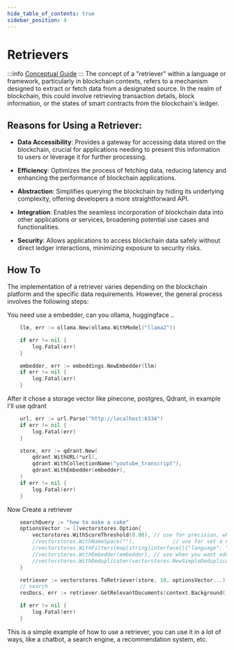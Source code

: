 ```yaml
---
hide_table_of_contents: true
sidebar_position: 4
---
```



# Retrievers

:::info
[Conceptual Guide](https://python.langchain.com/docs/modules/data_connection/retrievers/)
:::
The concept of a "retriever" within a language or framework, particularly in blockchain contexts, refers to a mechanism designed to extract or fetch data from a designated source. In the realm of blockchain, this could involve retrieving transaction details, block information, or the states of smart contracts from the blockchain's ledger.

## Reasons for Using a Retriever:
- **Data Accessibility**: Provides a gateway for accessing data stored on the blockchain, crucial for applications needing to present this information to users or leverage it for further processing.

- **Efficiency**: Optimizes the process of fetching data, reducing latency and enhancing the performance of blockchain applications.

- **Abstraction**: Simplifies querying the blockchain by hiding its underlying complexity, offering developers a more straightforward API.

- **Integration**: Enables the seamless incorporation of blockchain data into other applications or services, broadening potential use cases and functionalities.

- **Security**: Allows applications to access blockchain data safely without direct ledger interactions, minimizing exposure to security risks.

## How To
The implementation of a retriever varies depending on the blockchain platform and the specific data requirements. However, the general process involves the following steps:

You need use a embedder, can you ollama, huggingface ..
```go
	llm, err := ollama.New(ollama.WithModel("llama2"))

	if err != nil {
		log.Fatal(err)
	}

	embedder, err := embeddings.NewEmbedder(llm)
	if err != nil {
		log.Fatal(err)
	}
```

After it chose a storage vector like pinecone, postgres, Qdrant, in example I'll use qdrant
```go
	url, err := url.Parse("http://localhost:6334")
	if err != nil {
		log.Fatal(err)
	}

	store, err := qdrant.New(
		qdrant.WithURL(*url),
		qdrant.WithCollectionName("youtube_transcript"),
		qdrant.WithEmbedder(embedder),
	)
	if err != nil {
		log.Fatal(err)
	}


```

Now Create a retriever
```go
    searchQuery := "how to make a cake"
 	optionsVector := []vectorstores.Option{
		vectorstores.WithScoreThreshold(0.80), // use for precision, when you want to get only the most relevant documents
		//vectorstores.WithNameSpace(""),            // use for set a namespace in the storage
		//vectorstores.WithFilters(map[string]interface{}{"language": "en"}), // use for filter the documents
		//vectorstores.WithEmbedder(embedder), // use when you want add documents or doing similarity search
		//vectorstores.WithDeduplicater(vectorstores.NewSimpleDeduplicater()), //  This is useful to prevent wasting time on creating an embedding
	}

	retriever := vectorstores.ToRetriever(store, 10, optionsVector...)
	// search
	resDocs, err := retriever.GetRelevantDocuments(context.Background(), searchQuery)

	if err != nil {
		log.Fatal(err)
	}
```

This is a simple example of how to use a retriever, you can use it in a lot of ways, like a chatbot, a search engine, a recommendation system, etc.

<DocCardList />
